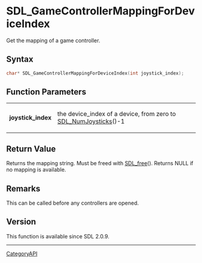 = SDL_GameControllerMappingForDeviceIndex =

Get the mapping of a game controller.

== Syntax ==

<syntaxhighlight lang='c'>
char* SDL_GameControllerMappingForDeviceIndex(int joystick_index);
</syntaxhighlight>

== Function Parameters ==

{|
|'''joystick_index'''
|the device_index of a device, from zero to [[SDL_NumJoysticks]]()-1
|}

== Return Value ==

Returns the mapping string. Must be freed with [[SDL_free]](). Returns NULL
if no mapping is available.

== Remarks ==

This can be called before any controllers are opened.

== Version ==

This function is available since SDL 2.0.9.

----
[[CategoryAPI]]


